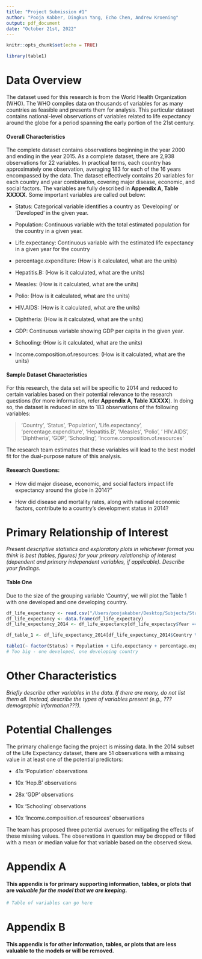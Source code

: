 ```yaml
---
title: "Project Submission #1"
author: "Pooja Kabber, Dingkun Yang, Echo Chen, Andrew Kroening"
output: pdf_document
date: "October 21st, 2022"
---
```

```r
knitr::opts_chunk$set(echo = TRUE)
```

```r
library(table1)
```

# Data Overview

The dataset used for this research is from the World Health Organization (WHO). The WHO compiles data on thousands of variables for as many countries as feasible and presents them for analysis. This particular dataset contains national-level observations of variables related to life expectancy around the globe for a period spanning the early portion of the 21st century.

#### Overall Characteristics

The complete dataset contains observations beginning in the year 2000 and ending in the year 2015. As a complete dataset, there are 2,938 observations for 22 variables. In practical terms, each country has approximately one observation, averaging 183 for each of the 16 years encompassed by the data. The dataset effectively contains 20 variables for each country and year combination, covering major disease, economic, and social factors. The variables are fully described in **Appendix A, Table XXXXX**. Some important variables are called out below:

* Status: Categorical variable identifies a country as 'Developing' or 'Developed' in the given year.

* Population: Continuous variable with the total estimated population for the country in a given year.

* Life.expectancy: Continuous variable with the estimated life expectancy in a given year for the country

* percentage.expenditure: (How is it calculated, what are the units)

* Hepatitis.B: (How is it calculated, what are the units)

* Measles: (How is it calculated, what are the units)

* Polio: (How is it calculated, what are the units)

* HIV.AIDS: (How is it calculated, what are the units)

* Diphtheria: (How is it calculated, what are the units)

* GDP: Continuous variable showing GDP per capita in the given year.

* Schooling: (How is it calculated, what are the units)

* Income.composition.of.resources: (How is it calculated, what are the units)

#### Sample Dataset Characteristics

For this research, the data set will be specific to 2014 and reduced to certain variables based on their potential relevance to the research questions (for more information, refer **Appendix A, Table XXXXX**). In doing so, the dataset is reduced in size to 183 observations of the following variables:
 
 > 'Country', 'Status', 'Population', 'Life.expectancy', 'percentage.expenditure', 'Hepatitis.B', 'Measles', 'Polio', ' HIV.AIDS', 'Diphtheria', 'GDP', 'Schooling', 'Income.composition.of.resources'
 
The research team estimates that these variables will lead to the best model fit for the dual-purpose nature of this analysis.

#### Research Questions:

* How did major disease, economic, and social factors impact life expectancy around the globe in 2014?"

* How did disease and mortality rates, along with national economic factors, contribute to a country's development status in 2014?

# Primary Relationship of Interest

*Present descriptive statistics and exploratory plots in whichever format you think is best (tables, figures) for your primary relationship of interest (dependent and primary independent variables, if applicable). Describe your findings.*

#### Table One

Due to the size of the grouping variable 'Country', we will plot the Table 1 with one developed and one developing country.

```r
df_life_expectancy <- read.csv("/Users/poojakabber/Desktop/Subjects/Statistics/orange-modeling-project/Datasets/Life_Expectancy_Data.csv")
df_life_expectancy <- data.frame(df_life_expectacy)
df_life_expectancy_2014 <- df_life_expectancy[df_life_expectacy$Year == 2014, ]

df_table_1 <- df_life_expectancy_2014[df_life_expectancy_2014$Country %in% c('Afghanistan','France'),]
```

```r
table1(~ factor(Status) + Population + Life.expectancy + percentage.expenditure + Hepatitis.B + Measles + Polio + HIV.AIDS + Diphtheria + GDP + Schooling + Income.composition.of.resources | Country, data = df_table_1, type="pdf")
# Too big - one developed, one developing country
```

# Other Characteristics

*Briefly describe other variables in the data. If there are many, do not list them all. Instead, describe the types of variables present (e.g., ???demographic information???).*

# Potential Challenges

The primary challenge facing the project is missing data. In the 2014 subset of the Life Expectancy dataset, there are 51 observations with a missing value in at least one of the potential predictors:

* 41x 'Population' observations 

* 10x 'Hep.B' observations

* 28x 'GDP' observations

* 10x 'Schooling' observations

* 10x 'Income.composition.of.resources' observations

The team has proposed three potential avenues for mitigating the effects of these missing values. The observations in question may be dropped or filled with a mean or median value for that variable based on the observed skew.

\newpage
# Appendix A

#### This appendix is for primary supporting information, tables, or plots that are *valuable for the model that we are keeping*.

```r
# Table of variables can go here
```

\newpage
# Appendix B

#### This appendix is for other information, tables, or plots that are less valuable to the models or will be removed.






